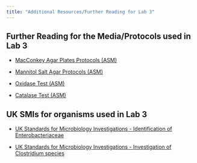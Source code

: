 ```yaml
---
title: "Additional Resources/Further Reading for Lab 3"
---
```


## Further Reading for the Media/Protocols used in Lab 3

* <a href="https://asm.org/ASM/media/Protocol-Images/MacConkey-Agar-Plates-Protocols.pdf?ext=.pdf">MacConkey Agar Plates Protocols (ASM)</a>

* <a href="https://asm.org/ASM/media/Protocol-Images/Mannitol-Salt-Agar-Plates-Protocols.pdf?ext=.pdf">Mannitol Salt Agar Protocols (ASM)</a>

* <a href="https://asm.org/getattachment/00ce8639-8e76-4acb-8591-0f7b22a347c6/oxidase-test-protocol-3229.pdf">Oxidase Test (ASM)</a>

* <a href="https://asm.org/getattachment/72a871fc-ba92-4128-a194-6f1bab5c3ab7/Catalase-Test-Protocol.pdf">Catalase Test (ASM)</a>

## UK SMIs for organisms used in Lab 3

* <a href="https://www.rcpath.org/static/28c29e82-88c1-4dd3-8f73ba01fa251d49/uk-smi-id-16i4-identification-of-enterobacteriaceae-april-2015-pdf.pdf">UK Standards for Microbiology Investigations - Identification of Enterobacteriaceae</a>

* <a href="https://www.rcpath.org/static/519653fe-d8af-46fe-93dd50631ad6dcc0/uk-smi-id-8i4-1-identification-of-clostridium-species-march-2016-pdf.pdf">UK Standards for Microbiology Investigations - Investigation of Clostridium species</a>



